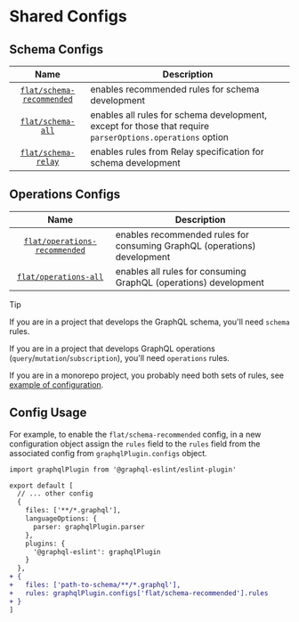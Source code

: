 # Shared Configs

## Schema Configs

|                                                                Name                                                                | Description                                                                                               |
| :--------------------------------------------------------------------------------------------------------------------------------: | --------------------------------------------------------------------------------------------------------- |
| [`flat/schema-recommended`](https://github.com/B2o5T/graphql-eslint/tree/master/packages/plugin/src/configs/schema-recommended.ts) | enables recommended rules for schema development                                                          |
|         [`flat/schema-all`](https://github.com/B2o5T/graphql-eslint/tree/master/packages/plugin/src/configs/schema-all.ts)         | enables all rules for schema development, except for those that require `parserOptions.operations` option |
|       [`flat/schema-relay`](https://github.com/B2o5T/graphql-eslint/tree/master/packages/plugin/src/configs/schema-relay.ts)       | enables rules from Relay specification for schema development                                             |

## Operations Configs

|                                                                    Name                                                                    | Description                                                              |
| :----------------------------------------------------------------------------------------------------------------------------------------: | ------------------------------------------------------------------------ |
| [`flat/operations-recommended`](https://github.com/B2o5T/graphql-eslint/tree/master/packages/plugin/src/configs/operations-recommended.ts) | enables recommended rules for consuming GraphQL (operations) development |
|         [`flat/operations-all`](https://github.com/B2o5T/graphql-eslint/tree/master/packages/plugin/src/configs/operations-all.ts)         | enables all rules for consuming GraphQL (operations) development         |

> [!TIP]
>
> If you are in a project that develops the GraphQL schema, you'll need `schema` rules.
>
> If you are in a project that develops GraphQL operations (`query`/`mutation`/`subscription`),
> you'll need `operations` rules.
>
> If you are in a monorepo project, you probably need both sets of rules, see
> [example of configuration](https://github.com/B2o5T/graphql-eslint/tree/master/examples/monorepo/eslint.config.js).

## Config Usage

For example, to enable the `flat/schema-recommended` config, in a new configuration object assign
the `rules` field to the `rules` field from the associated config from `graphqlPlugin.configs`
object.

```diff filename="eslint.config.js"
import graphqlPlugin from '@graphql-eslint/eslint-plugin'

export default [
  // ... other config
  {
    files: ['**/*.graphql'],
    languageOptions: {
      parser: graphqlPlugin.parser
    },
    plugins: {
      '@graphql-eslint': graphqlPlugin
    }
  },
+ {
+   files: ['path-to-schema/**/*.graphql'],
+   rules: graphqlPlugin.configs['flat/schema-recommended'].rules
+ }
]
```
